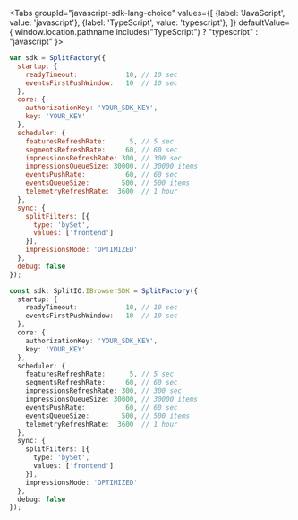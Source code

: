 
<Tabs
  groupId="javascript-sdk-lang-choice"
  values={[
    {label: 'JavaScript', value: 'javascript'},
    {label: 'TypeScript', value: 'typescript'},
  ]} defaultValue={ window.location.pathname.includes("TypeScript") ? "typescript" : "javascript" }>
  <TabItem value="javascript">

```javascript
var sdk = SplitFactory({
  startup: {
    readyTimeout:            10, // 10 sec
    eventsFirstPushWindow:   10  // 10 sec
  },
  core: {
    authorizationKey: 'YOUR_SDK_KEY',
    key: 'YOUR_KEY'
  },
  scheduler: {
    featuresRefreshRate:      5, // 5 sec
    segmentsRefreshRate:     60, // 60 sec
    impressionsRefreshRate: 300, // 300 sec
    impressionsQueueSize: 30000, // 30000 items
    eventsPushRate:          60, // 60 sec
    eventsQueueSize:        500, // 500 items
    telemetryRefreshRate:  3600  // 1 hour
  },
  sync: {
    splitFilters: [{
      type: 'bySet',
      values: ['frontend']
    }],
    impressionsMode: 'OPTIMIZED'
  },
  debug: false
});
```

  </TabItem>
  <TabItem value="typescript">

```typescript
const sdk: SplitIO.IBrowserSDK = SplitFactory({
  startup: {
    readyTimeout:            10, // 10 sec
    eventsFirstPushWindow:   10  // 10 sec
  },
  core: {
    authorizationKey: 'YOUR_SDK_KEY',
    key: 'YOUR_KEY'
  },
  scheduler: {
    featuresRefreshRate:      5, // 5 sec
    segmentsRefreshRate:     60, // 60 sec
    impressionsRefreshRate: 300, // 300 sec
    impressionsQueueSize: 30000, // 30000 items
    eventsPushRate:          60, // 60 sec
    eventsQueueSize:        500, // 500 items
    telemetryRefreshRate:  3600  // 1 hour
  },
  sync: {
    splitFilters: [{
      type: 'bySet',
      values: ['frontend']
    }],
    impressionsMode: 'OPTIMIZED'
  },
  debug: false
});
```

  </TabItem>
</Tabs>